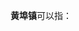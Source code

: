 '''黄埠镇'''可以指：
{{PRC admin/disambig|36/07/24/104/000|41/17/22/101/000|44/13/23/110/000}}
{{disambig|cat=三字中国镇名消歧义}}